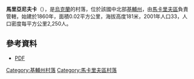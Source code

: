 {{coord|50|28|46|N|29|57|33|E|scale:30000|display=title}}

'''馬里亞尼夫卡'''（{{lang-uk|Мар'янівка}}），是[[烏克蘭|烏克蘭]]的村落，位於該國中北部[[基輔州|基輔州]]，由[[馬卡里夫區|馬卡里夫區]]負責管轄，始建於1860年，面積0.02平方公里，海拔高度181米，2001年人口33，人口密度每平方公里2,250人。

==參考資料==
*[http://buket.ucoz.com/MV_PDF/2012/8-12.pdf PDF] {{Wayback|url=http://buket.ucoz.com/MV_PDF/2012/8-12.pdf |date=20160306055630 }}

{{DEFAULTSORT:Мар'янівка}}
[[Category:基輔州村落|Category:基輔州村落]]
[[Category:馬卡里夫區村落|Category:馬卡里夫區村落]]


{{Kiev-geo-stub}}